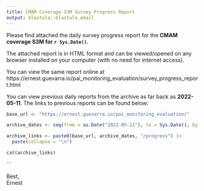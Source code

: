 ```yaml
---
title: CMAM Coverage S3M Survey Progress Report
output: blastula::blastula_email
---
```


Please find attached the daily survey progress report for the **CMAM coverage S3M for `r Sys.Date()`**.

The attached report is in HTML format and can be viewed/opened on any browser installed on your computer (with no need for internet access).

You can view the same report online at https://ernest.guevarra.io/pai_monitoring_evaluation/survey_progress_report.html

You can view previous daily reports from the archive as far back as **2022-05-11**. The links to previous reports can be found below:

```r
base_url <- "https://ernest.guevarra.io/pai_monitoring_evaluation/"

archive_dates <- seq(from = as.Date("2022-05-11"), to = Sys.Date(), by = "days")

archive_links <- paste0(base_url, archive_dates, "/progress") |>
  paste(collapse = "\n")

cat(archive_links)
```

```

Best,    
Ernest
